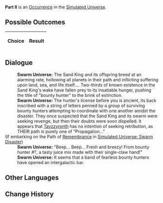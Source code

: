 {{Simulated Universe Event Infobox
|title         = Part II
|image         = 2.png
|type          =
|domains_su    = 
|domains_ext   = 
|domains_swarm = 
|domains_gng   = 
|requirements  =
|prev          = 
|next          = 
|indexRewards  =
|characters    = Tayzzyronth
}}
'''Part II''' is an [[Simulated Universe/Occurrence|Occurrence]] in the [[Simulated Universe]].

==Possible Outcomes==
{| class="article-table"
!Choice
!Result

|}

<!--
==Gameplay Notes==

-->
==Dialogue==
{{Dialogue Start}}
:'''Swarm Universe:''' The Sand King and its offspring breed at an alarming rate, hollowing all planets in their path and inflicting suffering upon land, sea, and life itself.... Two-thirds of known existence in the Sand King's wake have fallen prey to its insatiable hunger, pushing the title of "bounty hunter" to the brink of extinction.
:'''Swarm Universe:''' The hunter's license before you is ancient, its back inscribed with a string of letters penned by a group of surviving bounty hunters attempting to coordinate with one another amidst the disaster. They once suspected that the Sand King and its swarm were seeking revenge, but then their doubts were soon dispelled. It appears that [[Tayzzyronth]] has no intention of seeking retribution, as THEIR path is purely one of "Propagation..."
;(If embarking on the Path of [[Simulated Universe/Paths#Remembrance|Remembrance]] in [[Simulated Universe: Swarm Disaster]])
:{{SU Special Dialogue|Remembrance|Attempt to call the system's contact number.|It's already been a long time.}}
:'''Swarm Universe:''' "Beep... Beep... Fresh and breezy! From bounty hunter #?, a tasty juice mix made with their single-claw hand!"
:'''Swarm Universe:''' It seems that a band of fearless bounty hunters have opened an intergalactic bar.
{{Dialogue End}}

==Other Languages==
{{Other Languages
|en   = Part II
|zhs  = 其二
|zht  = 其二
|ja   = その2
|ko   = II
|es   = Parte II
|fr   = Partie&nbsp;II
|ru   = II
|th   = ตอน 2
|vi   = Phần 2
|de   = Teil 2
|id   = Bagian II
|pt   = Parte II
}}

==Change History==
{{Change History|<!--unknown-->}}
